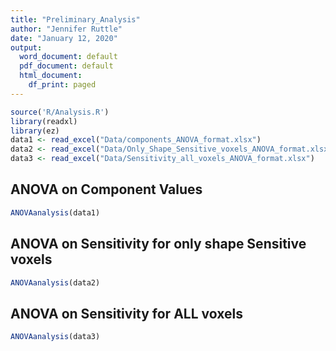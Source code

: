 ```yaml
---
title: "Preliminary_Analysis"
author: "Jennifer Ruttle"
date: "January 12, 2020"
output:
  word_document: default
  pdf_document: default
  html_document:
    df_print: paged
---
```


```r
source('R/Analysis.R')
library(readxl)
library(ez)
data1 <- read_excel("Data/components_ANOVA_format.xlsx")
data2 <- read_excel("Data/Only_Shape_Sensitive_voxels_ANOVA_format.xlsx")
data3 <- read_excel("Data/Sensitivity_all_voxels_ANOVA_format.xlsx")
```

## ANOVA on Component Values
```r
ANOVAanalysis(data1)
```

## ANOVA on Sensitivity for only shape Sensitive voxels
```r
ANOVAanalysis(data2)
```

## ANOVA on Sensitivity for ALL voxels
```r
ANOVAanalysis(data3)
```